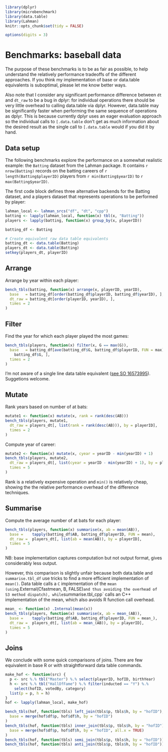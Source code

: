 <!--
%\VignetteEngine{knitr}
%\VignetteIndexEntry{Baseball benchmarks}
-->

```r
library(dplyr)
library(microbenchmark)
library(data.table)
library(Lahman)
knitr::opts_chunk$set(tidy = FALSE)

options(digits = 3)
```

# Benchmarks: baseball data

The purpose of these benchmarks is to be as fair as possible, to help understand the relatively performance tradeoffs of the different approaches. If you think my implementation of base or data.table equivalents is suboptimal, please let me know better ways.

Also note that I consider any significant performance difference between `dt` and `dt_raw` to be a bug in dplyr: for individual operations there should be very little overhead to calling data.table via dplyr. However, data.table may be significantly faster when performing the same sequence of operations as dplyr. This is because currently dplyr uses an eager evaluation approach so the individual calls to `[.data.table` don't get as much information about the desired result as the single call to `[.data.table` would if you did it by hand.

## Data setup

The following benchmarks explore the performance on a somewhat realistic example: the `Batting` dataset from the Lahman package. It contains `r nrow(Batting)` records on the batting careers of `r length(Batting$playerID)` players from `r min(Batting$yearID)` to `r max(Batting$yearID)`.

The first code block defines three alternative backends for the Batting dataset, and a players dataset that represents operations to be performed by player:

```r
lahman_local <- lahman_srcs("df", "dt", "cpp")
batting <- lapply(lahman_local, function(x) tbl(x, "Batting"))
players <- lapply(batting, function(x) group_by(x, playerID))

batting_df <- Batting

# Create equivalent raw data table equivalents
batting_dt <- data.table(Batting)
players_dt <- data.table(Batting)
setkey(players_dt, playerID)
```

## Arrange

Arrange by year within each player:

```r
bench_tbls(batting, function(x) arrange(x, playerID, yearID),
  base   = batting_df[order(batting_df$playerID, batting_df$yearID), ],
  dt_raw = batting_dt[order(playerID, yearID), ],
  times = 2
)
```

## Filter

Find the year for which each player played the most games:

```r
bench_tbls(players, function(x) filter(x, G == max(G)),
  base   = batting_df[ave(batting_df$G, batting_df$playerID, FUN = max) ==
    batting_df$G, ],
  times = 2
)
```

I'm not aware of a single line data table equivalent ([see SO 16573995](not aware of single line dt equivalent, http://stackoverflow.com/questions/16573995/)). Suggetions welcome.

## Mutate

Rank years based on number of at bats:

```r
mutate1 <- function(x) mutate(x, rank = rank(desc(AB)))
bench_tbls(players, mutate1,
  dt_raw = players_dt[, list(rank = rank(desc(AB))), by = playerID],
  times = 2
)
```

Compute year of career:

```r
mutate2 <- function(x) mutate(x, cyear = yearID - min(yearID) + 1)
bench_tbls(players, mutate2,
  dt_raw = players_dt[, list(cyear = yearID - min(yearID) + 1), by = playerID],
  times = 5
)
```

Rank is a relatively expensive operation and `min()` is relatively cheap, showing the the relative performance overhead of the difference techniques.

## Summarise

Compute the average number of at bats for each player:

```r
bench_tbls(players, function(x) summarise(x, ab = mean(AB)),
  base =    tapply(batting_df$AB, batting_df$playerID, FUN = mean),
  dt_raw =  players_dt[, list(ab = mean(AB)), by = playerID],
  times = 5
)
```

NB: base implementation captures computation but not output format, gives considerably less output.

However, this comparison is slightly unfair because both data.table and `summarise.tbl_df` use tricks to find a more efficient implementation of `mean()`. Data table calls a `C` implementation of the `mean (using `.External(Cfastmean, B, FALSE)`   and thus avoiding the overhead of S3 method dispatch), while `summarise.tbl_cpp` calls an C++ implementation of the mean, which also avoids R function call overhead.

```r
mean_ <- function(x) .Internal(mean(x))
bench_tbls(players, function(x) summarise(x, ab = mean_(AB)),
  base =    tapply(batting_df$AB, batting_df$playerID, FUN = mean_),
  dt_raw =  players_dt[, list(ab = mean_(AB)), by = playerID],
  times = 5
)
```

## Joins

We conclude with some quick comparisons of joins. There are few equivalent in base R or with straightforward data table commands.

```r
make_hof <- function(src) {
  p <- src %.% tbl("Master") %.% select(playerID, hofID, birthYear)
  h <- src %.% tbl("HallOfFame") %.% filter(inducted == "Y") %.% 
    select(hofID, votedBy, category)
  list(p = p, h = h)
}
hof <- lapply(lahman_local, make_hof)

bench_tbls(hof, function(tbls) left_join(tbls$p, tbls$h, by = "hofID"),
  base = merge(hof$df$p, hof$df$h, by = "hofID")
)
bench_tbls(hof, function(tbls) inner_join(tbls$p, tbls$h, by = "hofID"),
  base = merge(hof$df$p, hof$df$h, by = "hofID", all.x = TRUE)
)
bench_tbls(hof, function(tbls) semi_join(tbls$p, tbls$h, by = "hofID"))
bench_tbls(hof, function(tbls) anti_join(tbls$p, tbls$h, by = "hofID"))
```
